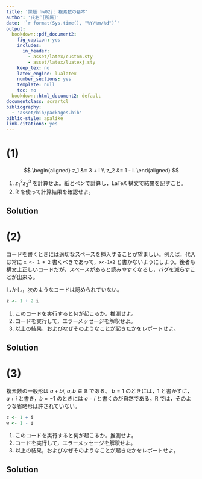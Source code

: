 ```yaml
---
title: '課題 hw02j: 複素数の基本'
author: '氏名^[所属]'
date: '`r format(Sys.time(), "%Y/%m/%d")`'
output:
  bookdown::pdf_document2:
    fig_caption: yes
    includes:
      in_header: 
        - asset/latex/custom.sty
        - asset/latex/luatexj.sty
    keep_tex: no
    latex_engine: lualatex
    number_sections: yes
    template: null
    toc: no
  bookdown::html_document2: default
documentclass: scrartcl
bibliography: 
  - 'asset/bib/packages.bib'
biblio-style: apalike
link-citations: yes
---
```


# (1) {-}

$$
\begin{aligned}
z_1 &= 3 + i \\
z_2 &= 1 - i.
\end{aligned}
$$

1. $z_1^2 z_2^3$ を計算せよ。紙とペンで計算し，LaTeX 構文で結果を記すこと。
2. R を使って計算結果を確認せよ。

## Solution {-}
<!-- Write Solution to (1) Here -->







<!-- End of Solution to (1) -->

# (2) {-}

コードを書くときには適切なスペースを挿入することが望ましい。例えば，代入は常に `x <- 1 + 2` 書くべきであって，`x<-1+2` と書かないようにしよう。後者も構文上正しいコードだが，スペースがあると読みやすくなるし，バグを減らすことが出来る。

しかし，次のようなコードは認められていない。

```r
z <- 1 + 2 i
```

1. このコードを実行すると何が起こるか。推測せよ。
2. コードを実行して，エラーメッセージを解釈せよ。
3. 以上の結果，およびなぜそのようなことが起きたかをレポートせよ。

## Solution {-}
<!-- Write Solution to (2) Here -->




<!-- End of Solution to (2) -->

# (3) {-}

複素数の一般形は $a + bi$, $a, b \in \mathbb R$ である。 $b = 1$ のときには，$1$ と書かずに，$a + i$ と書き，$b = -1$ のときには $a - i$ と書くのが自然である。R では，そのような省略形は許されていない。

```r
z <- 1 + i
w <- 1 - i 
```

1. このコードを実行すると何が起こるか。推測せよ。
2. コードを実行して，エラーメッセージを解釈せよ。
3. 以上の結果，およびなぜそのようなことが起きたかをレポートせよ。

## Solution {-}
<!-- Write Solution to (3) Here -->






<!-- End of Solution to (3) -->

